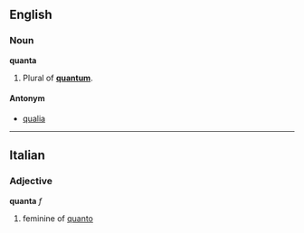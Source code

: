 ==English==
===Noun===
'''quanta'''

#Plural of '''[[quantum]]'''.

====Antonym====
*[[qualia]]

----

==Italian==
===Adjective===
'''quanta''' ''f''

# feminine of [[quanto]]